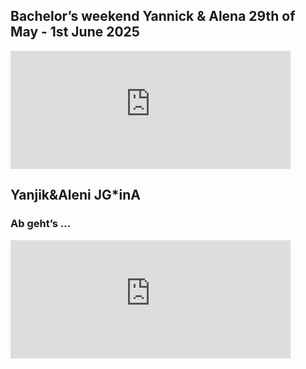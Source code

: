 ::: {.content-visible when-profile="english"}
## Bachelor's weekend Yannick & Alena 29th of May - 1st June 2025

<iframe src="https://free.timeanddate.com/countdown/i9vplstp/n16/cf100/cm0/cu4/ct0/cs0/ca0/co0/cr0/ss0/cac000/cpc000/pct/tcfff/fn3/fs100/szw448/szh189/iso2025-05-29T00:00:00" allowtransparency="true" frameborder="0" width="448" height="189"></iframe>

:::

::: {.content-visible when-profile="german"}
## Yanjik&Aleni JG*inA

### Ab geht's ...

<iframe src="https://free.timeanddate.com/countdown/i9vplstp/n16/cf100/cm0/cu4/ct0/cs0/ca0/co0/cr0/ss0/cac000/cpc000/pct/tcfff/fn3/fs100/szw448/szh189/iso2025-05-29T00:00:00" allowtransparency="true" frameborder="0" width="448" height="189"></iframe>

:::
